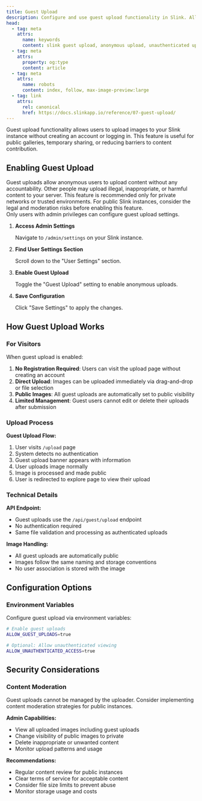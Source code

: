 ```yaml
---
title: Guest Upload
description: Configure and use guest upload functionality in Slink. Allow unauthenticated users to upload images without creating accounts while maintaining control over content.
head:
  - tag: meta
    attrs:
      name: keywords
      content: slink guest upload, anonymous upload, unauthenticated upload, guest access, public upload, slink configuration, user registration optional
  - tag: meta
    attrs:
      property: og:type
      content: article
  - tag: meta
    attrs:
      name: robots
      content: index, follow, max-image-preview:large
  - tag: link
    attrs:
      rel: canonical
      href: https://docs.slinkapp.io/reference/07-guest-upload/
---
```



Guest upload functionality allows users to upload images to your Slink instance without creating an account or logging in. This feature is useful for public galleries, temporary sharing, or reducing barriers to content contribution.

## Enabling Guest Upload

<Aside type="danger" title="Use with Extreme Caution">
  Guest uploads allow anonymous users to upload content without any accountability. Other people may upload illegal, inappropriate, or harmful content to your server. This feature is recommended only for private networks or trusted environments. For public Slink instances, consider the legal and moderation risks before enabling this feature.
</Aside>

<Aside type="caution" title="Admin Access Required">
  Only users with admin privileges can configure guest upload settings.
</Aside>

<Steps>

1. **Access Admin Settings**
   
   Navigate to `/admin/settings` on your Slink instance.

2. **Find User Settings Section**
   
   Scroll down to the "User Settings" section.

3. **Enable Guest Upload**
   
   Toggle the "Guest Upload" setting to enable anonymous uploads.

4. **Save Configuration**
   
   Click "Save Settings" to apply the changes.

</Steps>

## How Guest Upload Works

### For Visitors

When guest upload is enabled:

1. **No Registration Required**: Users can visit the upload page without creating an account
2. **Direct Upload**: Images can be uploaded immediately via drag-and-drop or file selection
3. **Public Images**: All guest uploads are automatically set to public visibility
4. **Limited Management**: Guest users cannot edit or delete their uploads after submission

### Upload Process

**Guest Upload Flow:**
1. User visits `/upload` page
2. System detects no authentication
3. Guest upload banner appears with information
4. User uploads image normally
5. Image is processed and made public
6. User is redirected to explore page to view their upload

### Technical Details

**API Endpoint:**
- Guest uploads use the `/api/guest/upload` endpoint
- No authentication required
- Same file validation and processing as authenticated uploads

**Image Handling:**
- All guest uploads are automatically public
- Images follow the same naming and storage conventions
- No user association is stored with the image

## Configuration Options

### Environment Variables

Configure guest upload via environment variables:

```bash
# Enable guest uploads
ALLOW_GUEST_UPLOADS=true

# Optional: Allow unauthenticated viewing
ALLOW_UNAUTHENTICATED_ACCESS=true
```

## Security Considerations

### Content Moderation

<Aside type="caution" title="Content Control">
  Guest uploads cannot be managed by the uploader. Consider implementing content moderation strategies for public instances.
</Aside>

**Admin Capabilities:**
- View all uploaded images including guest uploads
- Change visibility of public images to private
- Delete inappropriate or unwanted content
- Monitor upload patterns and usage

**Recommendations:**
- Regular content review for public instances
- Clear terms of service for acceptable content
- Consider file size limits to prevent abuse
- Monitor storage usage and costs
